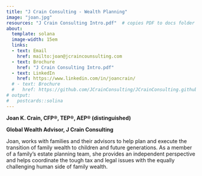```yaml
---
title: "J Crain Consulting - Wealth Planning"
image: "joan.jpg"
resources: "J Crain Consulting Intro.pdf"  # copies PDF to docs folder upon new render; best practice -- don't place PDF into docs folder
about: 
  template: solana
  image-width: 15em
  links:
  - text: Email
    href: mailto:joan@jcraincounsulting.com
  - text: Brochure
    href: "J Crain Consulting Intro.pdf"
  - text: LinkedIn
    href: https://www.linkedin.com/in/joancrain/
  # - text: Brochure
  #   href: https://github.com/JCrainConsulting/JCrainConsulting.github.io/raw/main/J%20Crain%20Consulting%20Intro.pdf
# output:
#   postcards::solina
---
```


**Joan K. Crain, CFP®, TEP®, AEP® (distinguished)**

**Global Wealth Advisor, J Crain Consulting**

Joan, works with families and their advisors to help plan and execute the transition of family wealth to children and future generations. As a member of a family’s estate planning team, she provides an independent perspective and helps coordinate the tough tax and legal issues with the equally challenging human side of family wealth.



